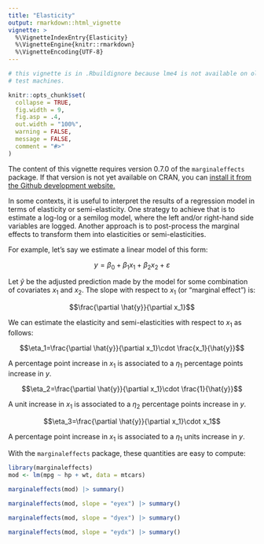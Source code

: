```yaml
---
title: "Elasticity"
output: rmarkdown::html_vignette
vignette: >
  %\VignetteIndexEntry{Elasticity}
  %\VignetteEngine{knitr::rmarkdown}
  %\VignetteEncoding{UTF-8}
---
```


```r
# this vignette is in .Rbuildignore because lme4 is not available on old CRAN
# test machines.

knitr::opts_chunk$set(
  collapse = TRUE,
  fig.width = 9,
  fig.asp = .4,
  out.width = "100%",
  warning = FALSE,
  message = FALSE,
  comment = "#>"
)
```

The content of this vignette requires version 0.7.0 of the `marginaleffects` package. If that version is not yet available on CRAN, you can [install it from the Github development website.](https://vincentarelbundock.github.io/marginaleffects/#installation)

In some contexts, it is useful to interpret the results of a regression model in terms of elasticity or semi-elasticity. One strategy to achieve that is to estimate a log-log or a semilog model, where the left and/or right-hand side variables are logged. Another approach is to post-process the marginal effects to transform them into elasticities or semi-elasticities.

For example, let's say we estimate a linear model of this form:

$$y = \beta_0 + \beta_1 x_1 + \beta_2 x_2 + \varepsilon$$

Let $\hat{y}$ be the adjusted prediction made by the model for some combination of covariates $x_1$ and $x_2$. The slope with respect to $x_1$ (or "marginal effect") is:

$$\frac{\partial \hat{y}}{\partial x_1}$$

We can estimate the elasticity and semi-elasticities with respect to $x_1$ as follows:

$$\eta_1=\frac{\partial \hat{y}}{\partial x_1}\cdot \frac{x_1}{\hat{y}}$$

A percentage point increase in $x_1$ is associated to a $\eta_1$ percentage points increase in $y$.

$$\eta_2=\frac{\partial \hat{y}}{\partial x_1}\cdot \frac{1}{\hat{y}}$$

A unit increase in $x_1$ is associated to a $\eta_2$ percentage points increase in $y$.

$$\eta_3=\frac{\partial \hat{y}}{\partial x_1}\cdot x_1$$

A percentage point increase in $x_1$ is associated to a $\eta_1$ units increase in $y$.

With the `marginaleffects` package, these quantities are easy to compute:

```r
library(marginaleffects)
mod <- lm(mpg ~ hp + wt, data = mtcars)

marginaleffects(mod) |> summary()

marginaleffects(mod, slope = "eyex") |> summary()

marginaleffects(mod, slope = "dyex") |> summary()

marginaleffects(mod, slope = "eydx") |> summary()
```
